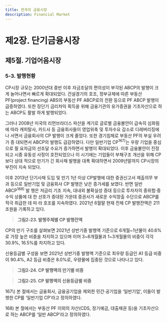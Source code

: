 ```yaml
---
title: 한국의 금융시장
description: Financial Market
---
```


# 제2장. 단기금융시장

## 제5절. 기업어음시장

### 5-3. 발행현황

CP시장 규모는 2000년대 중반 이후 자금조달의 편의성이 부각된 ABCP의 발행이 크
게 늘어나면서 빠르게 확대되었다. 건설경기의 호조, 정부규제에 따른 부동산 PF(project
financing) ABS의 부동산 PF ABCP로의 전환 등으로 PF ABCP 발행이 급증하였다. 또한
장단기 금리차익 획득을 위해 금융기관의 유가증권을 기초자산으로 하는 ABCP도 활발
하게 발행되었다.

그러나 2008년 미국의 리먼브라더스 파산을 계기로 글로벌 금융불안이 급속히 심화됨
에 따라 캐피탈사, 카드사 등 금융회사들이 영업위축 및 투자수요 감소로 디레버리징에 나
서면서 금융회사의 CP 발행이 크게 줄었다. 또한 경기침체로 부동산 PF의 부실 우려가 증
대되면서 ABCP의 발행도 급감하였다. 다만 일반기업 CP$^{167)}$는 우량 기업을 중심으로 필
요자금의 선조달 수요가 증가하면서 발행이 확대되었다. 이후 금융불안이 진정되고 시중
유동성 사정이 호전되었으나 이 시기에는 기업들이 부채구조 개선을 위해 CP보다 상대
적으로 만기가 긴 회사채 발행을 대폭 확대하면서 2009년말까지 CP시장의 부진이 지속
되었다.

이후 2013년 단기사채 도입 및 만기 1년 이상 CP발행에 대한 증권신고서 제출의무 부
과 등으로 일반기업 및 금융회사 CP 발행은 낮은 증가세를 보였다. 반면 일반 ABCP$^{168)}$ 발
행은 저금리 기조 지속, 대내외 불확실성 증대 등으로 투자자의 중위험·중수익 상품에 대
한 선호가 증대된 가운데 증권사가 새로운 수익창출 수단으로 ABCP를 적극 취급한 데 따
라 호조를 지속하였다. 2021년 6월말 현재 전체 CP 발행잔액은 211조원을 기록하고 있다.

> __그림2-23. 발행주체별 CP 발행잔액__

<GCenterImg src ="/fm/2-23.png" caption="그림2-23. 발행주체별 CP 발행잔액"/>


CP의 만기 구조를 살펴보면 2021년 상반기중 발행액 기준으로 6개월~1년물이 40.6%
로 가장 높은 비중을 차지하고 있으며 이어 3\~6개월물과 1\~3개월물의 비중이 각각 30.9%,
16.5%를 차지하고 있다.

신용등급별 구성을 보면 2021년 상반기중 발행액 기준으로 최우량 등급인 A1 등급 비중
이 90.4%, A2 등급 비중은 8.0%로, 우량물에 집중된 것으로 나타나고 있다.

> __그림2-24. CP 발행액의 만기별 비중__

<GCenterImg src ="/fm/2-24.png" caption="그림2-24. CP 발행액의 만기별 비중"/>


> __그림2-25. CP 발행액의 신용등급별 비중__

<GCenterImg src ="/fm/2-25.png" caption="그림2-25. CP 발행액의 신용등급별 비중"/>


<GComment> 
167\) 본 절에서는 금융회사, 금융공기업을 제외한 민간·공기업을 ‘일반기업’, 이들이 발행한 CP를 ‘일반기업 CP’라고 정의하였다.

168\) 본 절에서는 부동산 PF 이외의 자산(CDS, 정기예금, 대출채권 등)을 기초자산으로 하는 ABCP를 ‘일반 ABCP’라고 정의하였다.
</GComment>

